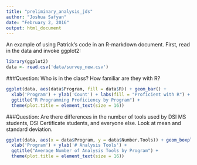 ```yaml
---
title: "preliminary_analysis_jds"
author: "Joshua Safyan"
date: "February 2, 2016"
output: html_document
---
```

An example of using Patrick's code in an R-markdown document.
First, read in the data and invoke ggplot2:
```r
library(ggplot2)
data <- read.csv('data/survey_new.csv')
```

###Question:
Who is in the class? How familiar are they with R?
```r
ggplot(data, aes(data$Program, fill = data$R)) + geom_bar() +
  xlab('Program') + ylab('Count') + labs(fill = "Proficient with R") +
  ggtitle("R Programming Proficiency by Program") +
  theme(plot.title = element_text(size = 16))
```

###Question:
Are there differences in the number of tools used by DSI MS students,
DSI Certificate students, and everyone else. Look at mean and standard deviation.
```r
ggplot(data, aes(x = data$Program, y = data$Number.Tools)) + geom_boxplot(fill = "#b0c5e6") +
  xlab('Program') + ylab('# Analysis Tools') + 
  ggtitle("Average Number of Analysis Tools by Program") + 
  theme(plot.title = element_text(size = 16)) 
```

